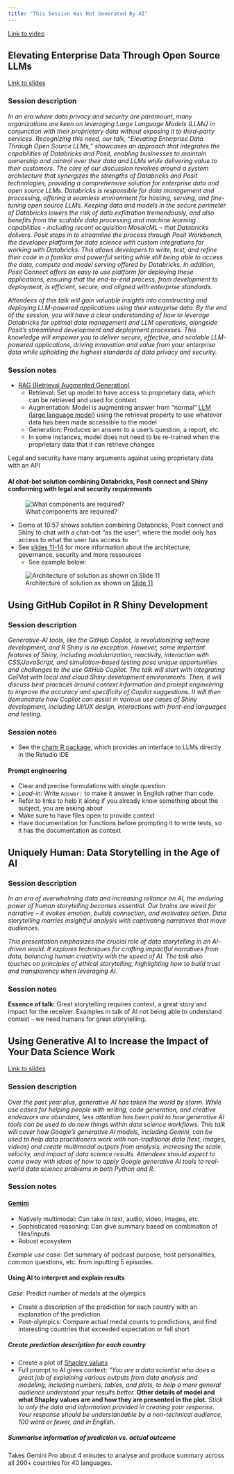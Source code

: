 ```yaml
---
title: "This Session Was Not Generated By AI"
---
```


[Link to video](https://reg.conf.posit.co/flow/posit/positconf24/publiccatalog/page/publiccatalog/session/1711988955885001ee9D)

## Elevating Enterprise Data Through Open Source LLMs

[Link to slides](https://github.com/zacdav-db/presentations/blob/main/posit-conf-2024/elevating-enterprise-data-through-open-source-llms.pdf)

### Session description

*In an era where data privacy and security are paramount, many organizations are keen on leveraging Large Language Models (LLMs) in conjunction with their proprietary data without exposing it to third-party services. Recognizing this need, our talk, "Elevating Enterprise Data Through Open Source LLMs," showcases an approach that integrates the capabilities of Databricks and Posit, enabling businesses to maintain ownership and control over their data and LLMs while delivering value to their customers. The core of our discussion revolves around a system architecture that synergizes the strengths of Databricks and Posit technologies, providing a comprehensive solution for enterprise data and open source LLMs. Databricks is responsible for data management and processing, offering a seamless environment for hosting, serving, and fine-tuning open source LLMs. Keeping data and models in the secure perimeter of Databricks lowers the risk of data exfiltration tremendously, and also benefits from the scalable data processing and machine learning capabilities - including recent acquisition MosaicML - that Databricks delivers. Posit steps in to streamline the process through Posit Workbench, the developer platform for data science with custom integrations for working with Databricks. This allows developers to write, test, and refine their code in a familiar and powerful setting while still being able to access the data, compute and model serving offered by Databricks. In addition, Posit Connect offers an easy to use platform for deploying these applications, ensuring that the end-to-end process, from development to deployment, is efficient, secure, and aligned with enterprise standards.*

*Attendees of this talk will gain valuable insights into constructing and deploying LLM-powered applications using their enterprise data. By the end of the session, you will have a clear understanding of how to leverage Databricks for optimal data management and LLM operations, alongside Posit's streamlined development and deployment processes. This knowledge will empower you to deliver secure, effective, and scalable LLM-powered applications, driving innovation and value from your enterprise data while upholding the highest standards of data privacy and security.*

### Session notes

-   [RAG (Retrieval Augmented Generation)](https://blogs.nvidia.com/blog/what-is-retrieval-augmented-generation/)
    -   Retrieval: Set up model to have access to proprietary data, which can be retrieved and used for context
    -   Augmentation: Model is augmenting answer from "normal" [LLM (large language model)](https://www.cloudflare.com/learning/ai/what-is-large-language-model/) using the retrieval property to use whatever data has been made accessible to the model
    -   Generation: Produces an answer to a user's question, a report, etc.
    -   In some instances, model does not need to be re-trained when the proprietary data that it can retrieve changes

::: {.callout-warning}
Legal and security have many arguments against using proprietary data with an API
:::

#### AI chat-bot solution combining Databricks, Posit connect and Shiny conforming with legal and security requirements {#sec:databricks_ai_solution}

![What components are required?](../../images/components_ai_model.JPG)

-   Demo at 10:57 shows solution combining Databricks, Posit connect and Shiny to chat with a chat-bot "as the user", where the model only has access to what the user has access to
-   See [slides 11-14](https://github.com/zacdav-db/presentations/blob/main/posit-conf-2024/elevating-enterprise-data-through-open-source-llms.pdf) for more information about the architecture, governance, security and more ressources
    -   See example below:
    
![Architecture of solution as shown on [Slide 11](https://github.com/zacdav-db/presentations/blob/main/posit-conf-2024/elevating-enterprise-data-through-open-source-llms.pdf)](../../images/architecture_ai.JPG)

## Using GitHub Copilot in R Shiny Development

### Session description

*Generative-AI tools, like the GitHub Copilot, is revolutionizing software development, and R Shiny is no exception. However, some important features of Shiny, including modularization, reactivity, interaction with CSS/JavaScript, and simulation-based testing pose unique opportunities and challenges to the use GitHub Copilot. The talk will start with integrating CoPilot with local and cloud Shiny development environments. Then, it will discuss best practices around context information and prompt engineering to improve the accuracy and specificity of Copilot suggestions. It will then demonstrate how Copilot can assist in various use cases of Shiny development, including UI/UX design, interactions with front-end languages and testing.*

### Session notes

-   See the [chattr R package](https://github.com/mlverse/chattr), which provides an interface to LLMs directly in the Rstudio IDE

#### Prompt engineering

-   Clear and precise formulations with single question
-   *Lead-in*: Write `Answer: ` to make it answer in English rather than code
-   Refer to links to help it along if you already know something about the subject, you are asking about
-   Make sure to have files open to provide context
-   Have documentation for functions before prompting it to write tests, so it has the documentation as context

## Uniquely Human: Data Storytelling in the Age of AI

### Session description

*In an era of overwhelming data and increasing reliance on AI, the enduring power of human storytelling becomes essential. Our brains are wired for narrative – it evokes emotion, builds connection, and motivates action. Data storytelling marries insightful analysis with captivating narratives that move audiences.*

*This presentation emphasizes the crucial role of data storytelling in an AI-driven world. It explores techniques for crafting impactful narratives from data, balancing human creativity with the speed of AI. The talk also touches on principles of ethical storytelling, highlighting how to build trust and transparency when leveraging AI.*

### Session notes

**Essence of talk:** Great storytelling requires context, a great story and impact for the receiver. Examples in talk of AI not being able to understand context - we need humans for great storytelling.

## Using Generative AI to Increase the Impact of Your Data Science Work

[Link to slides](goo.gle/genai-olympic-medals)

### Session description

*Over the past year plus, generative AI has taken the world by storm. While use cases for helping people with writing, code generation, and creative endeavors are abundant, less attention has been paid to how generative AI tools can be used to do new things within data science workflows. This talk will cover how Google's generative AI models, including Gemini, can be used to help data practitioners work with non-traditional data (text, images, videos) and create multimodal outputs from analysis, increasing the scale, velocity, and impact of data science results. Attendees should expect to come away with ideas of how to apply Google generative AI tools to real-world data science problems in both Python and R.*

### Session notes

#### [Gemini](goo.gle/gemini-github)

-   Natively multimodal: Can take in text, audio, video, images, etc.
-   Sophisticated reasoning: Can give summary based on combination of files/inputs
-   Robust ecosystem

*Example use case:* Get summary of podcast purpose, host personalities, common questions, etc. from inputting 5 episodes.

#### Using AI to interpret and explain results

*Case*: Predict number of medals at the olympics

-   Create a description of the prediction for each country with an explanation of the prediction
-   Post-olympics: Compare actual medal counts to predictions, and find interesting countries that exceeded expectation or fell short

##### Create prediction description for each country

-   Create a plot of [Shapley values](https://christophm.github.io/interpretable-ml-book/shapley.html)
-   Full prompt to AI gives context: *"You are a data scientist who does a great job of explaining various outputs from data analysis and modeling, including numbers, tables, and plots, to help a more general audience understand your results better.* **Other details of model and what Shapley values are and how they are presented in the plot.** *Stick to only the data and information provided in creating your response. Your response should be understandable by a non-technical audience, 100 word or fewer, and in English.*

##### Summarise information of prediction vs. actual outcome

Takes Gemini Pro about 4 minutes to analyse and produce summary across all 200+ countries for 40 languages.
